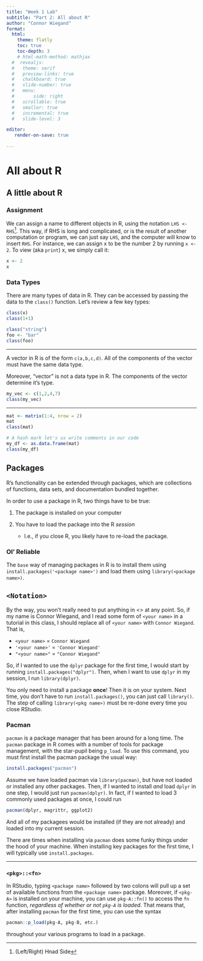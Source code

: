 ```yaml
---
title: "Week 1 Lab"
subtitle: "Part 2: All about R"
author: "Connor Wiegand"
format:
  html:
    theme: flatly
    toc: true
    toc-depth: 3
    # html-math-method: mathjax
  #  revealjs:
  #   theme: serif
  #   preview-links: true
  #   chalkboard: true
  #   slide-number: true
  #   menu:
  #       side: right
  #   scrollable: true
  #   smaller: true
  #   incremental: true
  #   slide-level: 3

editor:
   render-on-save: true
    
---
```


# All about R

## A little about R

### Assignment
We can assign a name to different objects in R, using the notation `LHS <- RHS`^[(Left/Right) Hnad Side]. This way, if RHS is long and complicated, or is the result of another computation or program, we can just say `LHS`, and the computer will know to insert `RHS`. For instance, we can assign x to be the number 2 by running `x <- 2`. To view (aka `print`) x, we simply call it:

```r
x <- 2
x
```

### Data Types
There are many types of data in R. They can be accessed by passing the data to the `class()` function. Let's review a few key types:

```r
class(x)
class(1+1)
```

```r
class("string")
foo <- "bar"
class(foo)
```

---

A vector in R is of the form `c(a,b,c,d)`. All of the components of the vector must have the same data type. 

Moreover, "vector" is not a data type in R. The components of the vector determine it's type. 
```r
my_vec <- c(1,2,4,7)
class(my_vec)
```

---

```r
mat <- matrix(1:4, nrow = 2)
mat
class(mat)
```

```r
# A hash mark let's us write comments in our code
my_df <- as.data.frame(mat)
class(my_df)
```

## Packages
R’s functionality can be extended through packages, which are collections of functions, data sets, and documentation bundled together. 

In order to use a package in R, two things have to be true:

1. The package is installed on your computer

2. You have to load the package into the R _session_
    - I.e., if you close R, you likely have to re-load the package. 


### Ol' Reliable
The `base` way of managing packages in R is to install them using 
`install.packages('<package name>')` and load them using `library(<package name>)`. 

:::{.callout-note collapse="true"}
# `<Notation>`
By the way, you won't really need to put anything in <> at any point. So, if my name is Connor Wiegand, and I read some form of `<your name>` in a tutorial in this class, I should replace all of `<your name>` with `Connor Wiegand`. That is, 

- `<your name>` = `Connor Wiegand`
- `'<your name>'` = `'Connor Wiegand'`
- `"<your name>"` = `"Connor Wiegand"`
:::

So, if I wanted to use the `dplyr` package for the first time, I would start by running `install.packages("dplyr")`. Then, when I want to use `dplyr` in my session, I run `library(dplyr)`.

::: callout-tip
You only need to install a package **once**! Then it is on your system. Next time, you don't have to run `install.packages()`, you can just call `library()`. The step of calling `library(<pkg name>)` must be re-done every time you close RStudio. 
:::

### Pacman

`pacman` is a package manager that has been around for a long time. The `pacman` package in R comes with a number of tools for package management, with the star-pupil being `p_load`. To use this command, you must first install the pacman package the usual way:
```r
install.packages("pacman")
```

Assume we have loaded pacman via `library(pacman)`, but have not loaded or installed any other packages. Then, if I wanted to install _and_ load `dplyr` in one step, I would just run `pacman(dplyr)`. In fact, if I wanted to load 3 commonly used packages at once, I could run 
```r
pacman(dplyr, magrittr, ggplot2)
```
And all of my packagees would be installed (if they are not already) and loaded into my current session.

::: {.callout-warning collapse=T}
There are times when installing via `pacman` does some funky things under the hood of your machine. When installing key packages for the first time, I will typically use `install.packages`.
:::

---

### `<pkg>::<fn>`

In RStudio, typing `<package name>` followed by two colons will pull up a set of available functions from the `<package name>` package. Moreover, if `<pkg-A>` is installed on your machine, you can use `pkg-A::fn()` to access the `fn` function, _regardless of whether or not `pkg-A` is loaded_. That means that, after installing `pacman` for the first time, you can use the syntax
```r
pacman::p_load(pkg-A, pkg-B, etc.)
```
throughout your various programs to load in a package. 